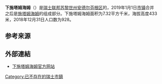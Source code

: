 {{Infobox settlement
| name = 下施塔姆海姆
| native_name = {{lang|de|Unterstammheim}}
| settlement_type = {{link-en|瑞士已废除市镇列表|List of former municipalities of Switzerland|瑞士已废除市镇}}
| image_skyline = 2011-09-10-Vinlando (Foto Dietrich Michael Weidmann) 232.JPG
| image_caption = 下施塔姆海姆风光
| image_seal = Unterstammheim-blazon.svg
| image_map = Karte Gemeinde Unterstammheim 2013.png
| map_caption = 2019年1月1日市镇合并之前<br>下施塔姆海姆在安德尔芬根区的位置
| pushpin_map = Switzerland
| pushpin_label_position = bottom
| pushpin_map_caption = 下施塔姆海姆在瑞士的位置
| subdivision_type = 国家
| subdivision_name = {{CHE}}
| subdivision_type1 = [[瑞士行政区划|州]]
| subdivision_name1 = [[File:Flag_of_Canton_of_Zürich.svg|16px]] [[苏黎世州|苏黎世州]]
| subdivision_type2 = [[区_(瑞士)|区]]
| subdivision_name2 = [[安德尔芬根区|安德尔芬根区]]
| subdivision_type3 = [[市镇_(瑞士)|市镇]]
| subdivision_name3 = [[施塔姆海姆|施塔姆海姆]]
| elevation_m = 433
| area_total_km2 = 7.32
| population_as_of = 2018年12月31日
| population_footnotes = <ref>{{cite web|url=https://www.bfs.admin.ch/bfs/de/home/statistiken/bevoelkerung.assetdetail.7966022.html|title=Ständige Wohnbevölkerung nach Staatsangehörigkeitskategorie, Geschlecht und Gemeinde, Provisorische Jahresergebnisse, 2018|trans_title=瑞士联邦2018年按国籍、性别和市镇划分的常住人口统计表|date=2019-04-09|publisher=[[瑞士联邦统计署|瑞士联邦统计署]]|language=de|accessdate=2019-11-01|archive-date=2019-04-11|archive-url=https://web.archive.org/web/20190411063248/https://www.bfs.admin.ch/bfs/de/home/statistiken/bevoelkerung.assetdetail.7966022.html|dead-url=no}}</ref>
| population_total = 928
| population_density_km2 = auto
| timezone = [[欧洲中部时间|CET]]
| utc_offset = +1
| timezone_DST = [[欧洲中部夏令时间|CEST]]
| utc_offset_DST = +2
| coordinates = {{coord|47|38|22|N|8|47|26|E|region:|display=inline,title}}
| postal_code_type = [[瑞士邮政编码系统|邮政编码]]
| postal_code = 8476
| website = {{url|www.unterstammheim.ch}}
}}

'''下施塔姆海姆'''（{{lang-de|Unterstammheim}}）是[[瑞士联邦|瑞士联邦]][[苏黎世州|苏黎世州]][[安德尔芬根区|安德尔芬根区]]的{{link-en|瑞士已废除市镇列表|List of former municipalities of Switzerland|已废除市镇}}，2019年1月1日[[市镇_(瑞士)|市镇]]合并之后是[[施塔姆海姆|施塔姆海姆]]的组成部分。下施塔姆海姆面积为7.32平方千米，海拔高度433米，2018年12月31日人口数为928。

== 参考来源 ==
{{reflist}}

== 外部連結 ==
* [https://web.archive.org/web/20051124202635/http://www.unterstammheim.ch/ 下施塔姆海姆官方网站] {{de icon}}

{{Switzerland-geo-stub}}
{{DEFAULTSORT:Unterstammheim}}
[[Category:已不存在的瑞士市鎮|Category:已不存在的瑞士市鎮]]